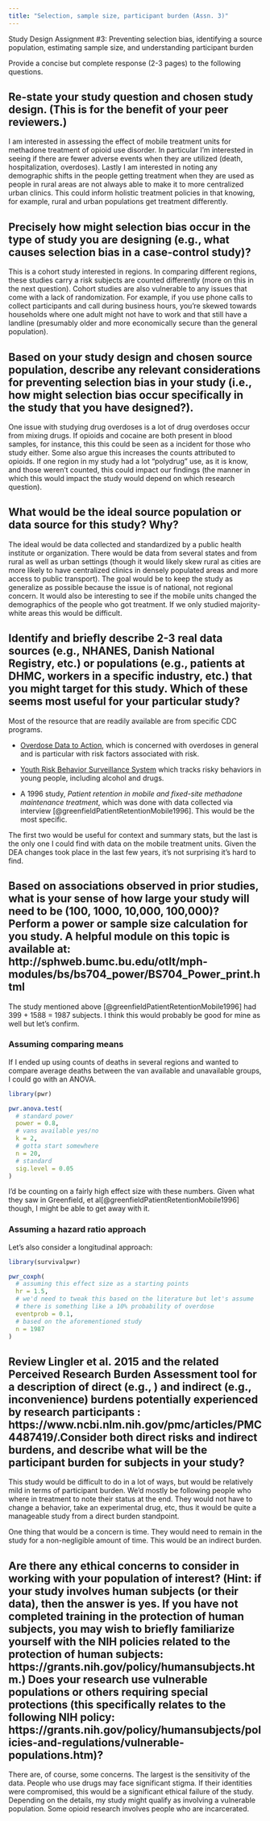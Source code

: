```yaml
---
title: "Selection, sample size, participant burden (Assn. 3)"
---
```


Study Design Assignment #3: Preventing selection bias, identifying a source population,
estimating sample size, and understanding participant burden

Provide a concise but complete response (2-3 pages) to the following questions.

## Re-state your study question and chosen study design. (This is for the benefit of your peer reviewers.)

I am interested in assessing the effect of mobile treatment units for methadone treatment of opioid use disorder. In particular I'm interested in seeing if there are fewer adverse events when they are utilized (death, hospitalization, overdoses). Lastly I am interested in noting any demographic shifts in the people getting treatment when they are used as people in rural areas are not always able to make it to more centralized urban clinics. This could inform holistic treatment policies in that knowing, for example, rural and urban populations get treatment differently.

## Precisely how might selection bias occur in the type of study you are designing (e.g., what causes selection bias in a case-control study)?

This is a cohort study interested in regions. In comparing different regions, these studies carry a risk subjects are counted differently (more on this in the next question). Cohort studies are also vulnerable to any issues that come with a lack of randomization. For example, if you use phone calls to collect participants and call during business hours, you're skewed towards households where one adult might not have to work and that still have a landline (presumably older and more economically secure than the general population).

## Based on your study design and chosen source population, describe any relevant considerations for preventing selection bias in your study (i.e., how might selection bias occur specifically in the study that you have designed?).

One issue with studying drug overdoses is a lot of drug overdoses occur from mixing drugs. If opioids and cocaine are both present in blood samples, for instance, this this could be seen as a incident for those who study either. Some also argue this increases the counts attributed to opioids. If one region in my study had a lot "polydrug" use, as it is know, and those weren't counted, this could impact our findings (the manner in which this would impact the study would depend on which research question). 

## What would be the ideal source population or data source for this study? Why?

The ideal would be data collected and standardized by a public health institute or organization. There would be data from several states and from rural as well as urban settings (though it would likely skew rural as cities are more likely to have centralized clinics in densely populated areas and more access to public transport). The goal would be to keep the study as generalize as possible because the issue is of national, not regional concern. It would also be interesting to see if the mobile units changed the demographics of the people who got treatment. If we only studied majority-white areas this would be difficult.

## Identify and briefly describe 2-3 real data sources (e.g., NHANES, Danish National Registry, etc.) or populations (e.g., patients at DHMC, workers in a specific industry, etc.) that you might target for this study. Which of these seems most useful for your particular study?

Most of the resource that are readily available are from specific CDC programs.

- [Overdose Data to Action](https://www.cdc.gov/drugoverdose/od2a/index.html), which is concerned with overdoses in general and is particular with risk factors associated with risk.

- [Youth Risk Behavior Surveillance System](https://www.cdc.gov/healthyyouth/data/yrbs/index.htm) which tracks risky behaviors in young people, including alcohol and drugs.
    
- A 1996 study, *Patient retention in mobile and fixed-site methadone maintenance treatment*, which was done with data collected via interview [@greenfieldPatientRetentionMobile1996]. This would be the most specific.

The first two would be useful for context and summary stats, but the last is the only one I could find with data on the mobile treatment units. Given the DEA changes took place in the last few years, it's not surprising it's hard to find.
 
## Based on associations observed in prior studies, what is your sense of how large your study will need to be (100, 1000, 10,000, 100,000)? Perform a power or sample size calculation for you study. A helpful module on this topic is available at: http://sphweb.bumc.bu.edu/otlt/mph- modules/bs/bs704_power/BS704_Power_print.html

The study mentioned above [@greenfieldPatientRetentionMobile1996] had 399 + 1588 = 1987 subjects. I think this would probably be good for mine as well but let's confirm.

### Assuming comparing means

If I ended up using counts of deaths in several regions and wanted to compare average deaths between the van available and unavailable groups, I could go with an ANOVA.

```r
library(pwr)

pwr.anova.test(
  # standard power 
  power = 0.8,
  # vans available yes/no
  k = 2,
  # gotta start somewhere
  n = 20,
  # standard
  sig.level = 0.05
)
```

I'd be counting on a fairly high effect size with these numbers. Given what they saw in Greenfield, et al[@greenfieldPatientRetentionMobile1996] though, I might be able to get away with it.

### Assuming a hazard ratio approach

Let's also consider a longitudinal approach:

```r
library(survivalpwr)

pwr_coxph(
  # assuming this effect size as a starting points
  hr = 1.5,
  # we'd need to tweak this based on the literature but let's assume
  # there is something like a 10% probability of overdose
  eventprob = 0.1,
  # based on the aforementioned study
  n = 1987
)
```


## Review Lingler et al. 2015 and the related Perceived Research Burden Assessment tool for a description of direct (e.g., ) and indirect (e.g., inconvenience) burdens potentially experienced by research participants : https://www.ncbi.nlm.nih.gov/pmc/articles/PMC4487419/.Consider both direct risks and indirect burdens, and describe what will be the participant burden for subjects in your study?

This study would be difficult to do in a lot of ways, but would be relatively mild in terms of participant burden. We'd mostly be following people who where in treatment to note their status at the end. They would not have to change a behavior, take an experimental drug, etc, thus it would be quite a manageable study from a direct burden standpoint.

One thing that would be a concern is time. They would need to remain in the study for a non-negligible amount of time. This would be an indirect burden.

## Are there any ethical concerns to consider in working with your population of interest? (Hint: if your study involves human subjects (or their data), then the answer is yes. If you have not completed training in the protection of human subjects, you may wish to briefly familiarize yourself with the NIH policies related to the protection of human subjects: https://grants.nih.gov/policy/humansubjects.htm.) Does your research use vulnerable populations or others requiring special protections (this specifically relates to the following NIH policy: https://grants.nih.gov/policy/humansubjects/policies-and-regulations/vulnerable-populations.htm)?


There are, of course, some concerns. The largest is the sensitivity of the data. People who use drugs may face significant stigma. If their identities were compromised, this would be a significant ethical failure of the study. Depending on the details, my study might qualify as involving a vulnerable population. Some opioid research involves people who are incarcerated.